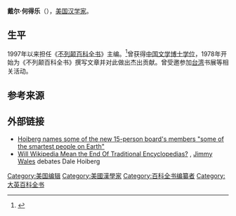 {{Infobox person
| name        = 戴尔·何得乐
| image       = 
| alt         = 
| caption     = 
| birth_date  = 
| birth_place = 
| death_date  = 
| death_place = 
| ethnicity   ={{USA}}
| other_names = 
| known_for   = 《[[不列颠百科全书|不列颠百科全书]]》主编
| occupation  = [[汉学家|汉学家]]
}}
'''戴尔·何得乐'''（{{lang-en|Dale Hoiberg}}），[[美国|美国]][[汉学家|汉学家]]。

==生平==
1997年以来担任《[[不列颠百科全书|不列颠百科全书]]》主编。<ref name=wsj>{{cite news |url=http://online.wsj.com/public/article/SB115756239753455284-A4hdSU1xZOC9Y9PFhJZV16jFlLM_20070911.html |title=Will Wikipedia Mean the End Of Traditional Encyclopedias? |date=September 12, 2006 |publisher=[[The_Wall_Street_Journal|The Wall Street Journal]] |accessdate=October 1, 2010 |archive-date=2008-05-13 |archive-url=https://web.archive.org/web/20080513070243/http://online.wsj.com/public/article/SB115756239753455284-A4hdSU1xZOC9Y9PFhJZV16jFlLM_20070911.html |dead-url=no }}</ref>曾获得[[中国文学|中国文学]][[博士|博士]][[学位|学位]]，1978年开始为《不列颠百科全书》撰写文章并对此做出杰出贡献。曾受邀参加[[台湾|台湾]]书展等相关活动。

== 参考来源 ==
{{reflist}}

==外部链接==
*[http://www.boston.com/news/nation/articles/2005/07/21/venerable_encylopedia_seeks_just_the_facts/ Hoiberg names some of the new 15-person board's members "some of the smartest people on Earth"] {{Wayback|url=http://www.boston.com/news/nation/articles/2005/07/21/venerable_encylopedia_seeks_just_the_facts/ |date=20160303231918 }}
*[http://online.wsj.com/public/article/SB115756239753455284-A4hdSU1xZOC9Y9PFhJZV16jFlLM_20070911.html Will Wikipedia Mean the End Of Traditional Encyclopedias?] {{Wayback|url=http://online.wsj.com/public/article/SB115756239753455284-A4hdSU1xZOC9Y9PFhJZV16jFlLM_20070911.html |date=20080513070243 }}, [[Jimmy_Wales|Jimmy Wales]] debates Dale Hoiberg

{{Authority control}}
{{DEFAULTSORT:Hoiberg, Dale}}
[[Category:美国编辑|Category:美国编辑]]
[[Category:美國漢學家|Category:美國漢學家]]
[[Category:百科全书编纂者|Category:百科全书编纂者]]
[[Category:大英百科全书|Category:大英百科全书]]
